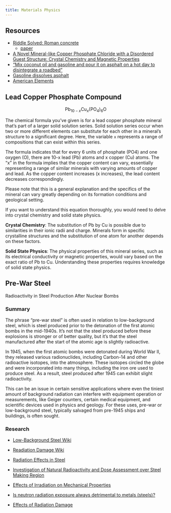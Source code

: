 ```yaml
---
title: Materials Physics
---
```


## Resources

- [Riddle Solved: Roman concrete](https://news.mit.edu/2023/roman-concrete-durability-lime-casts-0106)
    - [paper](https://www.science.org/doi/10.1126/sciadv.add1602)
- [A Novel Mineral-like Copper Phosphate Chloride with a Disordered Guest Structure: Crystal Chemistry and Magnetic Properties](https://www.ncbi.nlm.nih.gov/pmc/articles/PMC8876330/)
- ["Mix coconut oil and gasoline and pour it on asphalt on a hot day to disintegrate a roadbed"](https://twitter.com/FalconryFinance/status/1674413030967504896)
- [Gasoline dissolves asphalt](https://www.youtube.com/watch?v=L6hsYSDO-Nw)
- [American Elements](https://www.americanelements.com/manganese-platinum-alloy-12339-83-2#section-properties)

## Lead Copper Phosphate Compound

$$
\mathrm{Pb}_{10-x} \mathrm{Cu}_x\left(\mathrm{PO}_4\right)_6 \mathrm{O}
$$

The chemical formula you've given is for a lead copper phosphate mineral that's part of a larger solid solution series. Solid solution series occur when two or more different elements can substitute for each other in a mineral's structure to a significant degree. Here, the variable `x` represents a range of compositions that can exist within this series.

The formula indicates that for every 6 units of phosphate (PO4) and one oxygen (O), there are 10-x lead (Pb) atoms and x copper (Cu) atoms. The "x" in the formula implies that the copper content can vary, essentially representing a range of similar minerals with varying amounts of copper and lead. As the copper content increases (x increases), the lead content decreases correspondingly. 

Please note that this is a general explanation and the specifics of the mineral can vary greatly depending on its formation conditions and geological setting.

If you want to understand this equation thoroughly, you would need to delve into crystal chemistry and solid state physics.

**Crystal Chemistry**: The substitution of Pb by Cu is possible due to similarities in their ionic radii and charge. Minerals form in specific crystalline structures and the substitution of one atom for another depends on these factors.

**Solid State Physics**: The physical properties of this mineral series, such as its electrical conductivity or magnetic properties, would vary based on the exact ratio of Pb to Cu. Understanding these properties requires knowledge of solid state physics.

## Pre-War Steel

Radioactivity in Steel Production After Nuclear Bombs

### Summary

The phrase "pre-war steel" is often used in relation to low-background steel, which is steel produced prior to the detonation of the first atomic bombs in the mid-1940s. It's not that the steel produced before these explosions is stronger or of better quality, but it's that the steel manufactured after the start of the atomic age is slightly radioactive.

In 1945, when the first atomic bombs were detonated during World War II, they released various radionuclides, including Carbon-14 and other radioactive isotopes, into the atmosphere. These isotopes circled the globe and were incorporated into many things, including the iron ore used to produce steel. As a result, steel produced after 1945 can exhibit slight radioactivity. 

This can be an issue in certain sensitive applications where even the tiniest amount of background radiation can interfere with equipment operation or measurements, like Geiger counters, certain medical equipment, and scientific devices used in physics and geology. For these uses, pre-war or low-background steel, typically salvaged from pre-1945 ships and buildings, is often sought.

### Research

- [Low-Background Steel Wiki](https://en.wikipedia.org/wiki/Low-background_steel)
- [Readiation Damage Wiki](https://en.wikipedia.org/wiki/Radiation_damage)
- [Radiation Effects in Steel](https://www.astm.org/stp39595s.html#:~:text=On%20theoretical%20grounds%20and%20on,for%20the%20increased%20strength%20and)
- [Investigation of Natural Radioactivity and Dose Assessment over Steel Making Region](https://www.scirp.org/pdf/oje_2020062313574632.pdf)
- [Effects of Irradiation on Mechanical Properties](https://www.osti.gov/etdeweb/servlets/purl/322678)
- [Is neutron radiation exposure always detrimental to metals (steels)?](https://www.nature.com/articles/308051a0)

- [Effects of Radiation Damage](Effects of Radiation Damage)